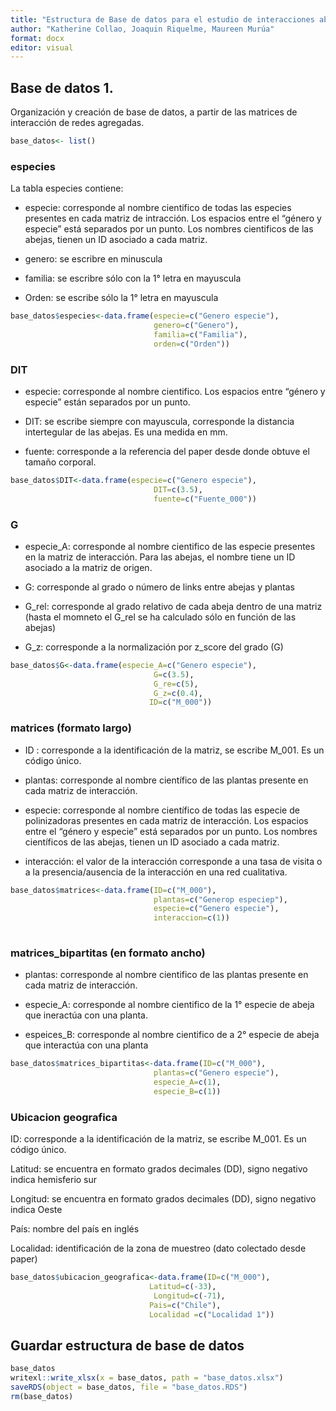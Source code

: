 ```yaml
---
title: "Estructura de Base de datos para el estudio de interacciones abeja planta"
author: "Katherine Collao, Joaquin Riquelme, Maureen Murúa"
format: docx
editor: visual
---
```


## Base de datos 1.

Organización y creación de base de datos, a partir de las matrices de interacción de redes agregadas.

```r
base_datos<- list()
```

### especies

La tabla especies contiene:

-   especie: corresponde al nombre cientifico de todas las especies presentes en cada matriz de intracción. Los espacios entre el "género y especie" está separados por un punto. Los nombres cientificos de las abejas, tienen un ID asociado a cada matriz.

-   genero: se escribre en minuscula

-   familia: se escribre sólo con la 1° letra en mayuscula

-   Orden: se escribe sólo la 1° letra en mayuscula

```r
base_datos$especies<-data.frame(especie=c("Genero especie"),
                                genero=c("Genero"),
                                familia=c("Familia"),
                                orden=c("Orden"))

```

### DIT

-   especie: corresponde al nombre cientifico. Los espacios entre "género y especie" están separados por un punto.

-   DIT: se escribe siempre con mayuscula, corresponde la distancia intertegular de las abejas. Es una medida en mm.

-   fuente: corresponde a la referencia del paper desde donde obtuve el tamaño corporal.

```r
base_datos$DIT<-data.frame(especie=c("Genero especie"),
                                DIT=c(3.5),
                                fuente=c("Fuente_000"))
```


### G

-   especie_A: corresponde al nombre cientifico de las especie presentes en la matriz de interacción. Para las abejas, el nombre tiene un ID asociado a la matriz de origen.

-   G: corresponde al grado o número de links entre abejas y plantas

-   G_rel: corresponde al grado relativo de cada abeja dentro de una matriz (hasta el momneto el G_rel se ha calculado sólo en función de las abejas)

-   G_z: corresponde a la normalización por z_score del grado (G)

```r
base_datos$G<-data.frame(especie_A=c("Genero especie"),
                                G=c(3.5),
                                G_re=c(5),
                                G_z=c(0.4),
                               ID=c("M_000"))

```

### matrices (formato largo)

-   ID : corresponde a la identificación de la matriz, se escribe M_001. Es un código único.

-   plantas: corresponde al nombre científico de las plantas presente en cada matriz de interacción.

-   especie: corresponde al nombre científico de todas las especie de polinizadoras presentes en cada matriz de interacción. Los espacios entre el "género y especie" está separados por un punto. Los nombres científicos de las abejas, tienen un ID asociado a cada matriz.

-   interacción: el valor de la interacción corresponde a una tasa de visita o a la presencia/ausencia de la interacción en una red cualitativa.

```r
base_datos$matrices<-data.frame(ID=c("M_000"),
                                plantas=c("Generop especiep"),
                                especie=c("Genero especie"),
                                interaccion=c(1))
                        

```

### matrices_bipartitas (en formato ancho)

-   plantas: corresponde al nombre cientifico de las plantas presente en cada matriz de interacción.

-   especie_A: corresponde al nombre cientifico de la 1° especie de abeja que ineractúa con una planta.

-   espeices_B: corresponde al nombre cientifico de a 2° especie de abeja que interactúa con una planta

```r
base_datos$matrices_bipartitas<-data.frame(ID=c("M_000"),
                                plantas=c("Genero especie"),
                                especie_A=c(1),
                                especie_B=c(1))

```

### Ubicacion geografica

ID: corresponde a la identificación de la matriz, se escribe M_001. Es un código único.

Latitud: se encuentra en formato grados decimales (DD), signo negativo indica hemisferio sur

Longitud: se encuentra en formato grados decimales (DD), signo negativo indica Oeste

País: nombre del país en inglés

Localidad: identificación de la zona de muestreo (dato colectado desde paper)

```r
base_datos$ubicacion_geografica<-data.frame(ID=c("M_000"),
                               Latitud=c(-33),
                                Longitud=c(-71),
                               Pais=c("Chile"),
                               Localidad =c("Localidad 1"))

```


## Guardar estructura de base de datos
```r
base_datos
writexl::write_xlsx(x = base_datos, path = "base_datos.xlsx")
saveRDS(object = base_datos, file = "base_datos.RDS") 
rm(base_datos)


```
